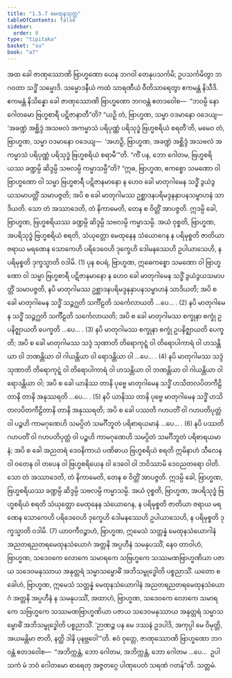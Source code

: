 ```yaml
---
title: "1.5.7 မေထုနသုတ္တ"
tableOfContents: false
sidebar:
  order: 8
type: "tipitaka"
basket: "su"
book: "a7"
---
```



<DynamicBreadcrumb />

<Division number="50" book="a7">

<Paragraph number="278" book="a7">
အထ ခေါ ဇာဏုဿောဏိ ဗြာဟ္မဏော ယေန ဘဂဝါ တေနုပသင်္ကမိ; ဥပသင်္ကမိတွာ ဘဂဝတာ သဒ္ဓိံ သမ္မောဒိ. သမ္မောဒနီယံ ကထံ သာရဏီယံ ဝီတိသာရေတွာ ဧကမန္တံ နိသီဒိ. ဧကမန္တံ နိသိန္နော ခေါ ဇာဏုဿောဏိ ဗြာဟ္မဏော ဘဂဝန္တံ ဧတဒဝေါစ—  “ဘဝမ္ပိ နော ဂေါတမော ဗြဟ္မစာရီ ပဋိဇာနာတီ”တိ? “ယဉှိ တံ, ဗြာဟ္မဏ, သမ္မာ ဝဒမာနော ဝဒေယျ—  ‘အခဏ္ဍံ အစ္ဆိဒ္ဒံ အသဗလံ အကမ္မာသံ ပရိပုဏ္ဏံ ပရိသုဒ္ဓံ ဗြဟ္မစရိယံ စရတီ’တိ, မမေဝ တံ, ဗြာဟ္မဏ, သမ္မာ ဝဒမာနော ဝဒေယျ—  ‘အဟဉှိ, ဗြာဟ္မဏ, အခဏ္ဍံ အစ္ဆိဒ္ဒံ အသဗလံ အကမ္မာသံ ပရိပုဏ္ဏံ ပရိသုဒ္ဓံ ဗြဟ္မစရိယံ စရာမီ’”တိ. “ကိံ ပန, ဘော ဂေါတမ, ဗြဟ္မစရိယဿ ခဏ္ဍမ္ပိ ဆိဒ္ဒမ္ပိ သဗလမ္ပိ ကမ္မာသမ္ပီ”တိ?
</Paragraph>

<Paragraph number="279" book="a7">
“ဣဓ, ဗြာဟ္မဏ, ဧကစ္စော သမဏော ဝါ ဗြာဟ္မဏော ဝါ သမ္မာ ဗြဟ္မစာရီ ပဋိဇာနမာနော န ဟေဝ ခေါ မာတုဂါမေန သဒ္ဓိံ ဒွယံဒွယသမာပတ္တိံ သမာပဇ္ဇတိ; အပိ စ ခေါ မာတုဂါမဿ ဥစ္ဆာဒနပရိမဒ္ဒနနှာပနသမ္ဗာဟနံ သာဒိယတိ. သော တံ အဿာဒေတိ, တံ နိကာမေတိ, တေန စ ဝိတ္တိံ အာပဇ္ဇတိ. ဣဒမ္ပိ ခေါ, ဗြာဟ္မဏ, ဗြဟ္မစရိယဿ ခဏ္ဍမ္ပိ ဆိဒ္ဒမ္ပိ သဗလမ္ပိ ကမ္မာသမ္ပိ. အယံ ဝုစ္စတိ, ဗြာဟ္မဏ, အပရိသုဒ္ဓံ ဗြဟ္မစရိယံ စရတိ, သံယုတ္တော မေထုနေန သံယောဂေန န ပရိမုစ္စတိ ဇာတိယာ ဇရာယ မရဏေန သောကေဟိ ပရိဒေဝေဟိ ဒုက္ခေဟိ ဒေါမနဿေဟိ ဥပါယာသေဟိ, န ပရိမုစ္စတိ ဒုက္ခသ္မာတိ ဝဒါမိ. (1)
</Paragraph>

<Paragraph number="280" book="a7">
ပုန စပရံ, ဗြာဟ္မဏ, ဣဓေကစ္စော သမဏော ဝါ ဗြာဟ္မဏော ဝါ သမ္မာ ဗြဟ္မစာရီ ပဋိဇာနမာနော န ဟေဝ ခေါ မာတုဂါမေန သဒ္ဓိံ ဒွယံဒွယသမာပတ္တိံ သမာပဇ္ဇတိ, နပိ မာတုဂါမဿ ဥစ္ဆာဒနပရိမဒ္ဒနနှာပနသမ္ဗာဟနံ သာဒိယတိ; အပိ စ ခေါ မာတုဂါမေန သဒ္ဓိံ သဉ္ဇဂ္ဃတိ သင်္ကီဠတိ သင်္ကေလာယတိ …ပေ… . (2)
</Paragraph>

<Paragraph number="281" book="a7">
နပိ မာတုဂါမေန သဒ္ဓိံ သဉ္ဇဂ္ဃတိ သင်္ကီဠတိ သင်္ကေလာယတိ; အပိ စ ခေါ မာတုဂါမဿ စက္ခုနာ စက္ခုံ ဥပနိဇ္ဈာယတိ ပေက္ခတိ …ပေ… . (3)
</Paragraph>

<Paragraph number="282" book="a7">
နပိ မာတုဂါမဿ စက္ခုနာ စက္ခုံ ဥပနိဇ္ဈာယတိ ပေက္ခတိ; အပိ စ ခေါ မာတုဂါမဿ သဒ္ဒံ သုဏာတိ တိရောကုဋ္ဋံ ဝါ တိရောပါကာရံ ဝါ ဟသန္တိယာ ဝါ ဘဏန္တိယာ ဝါ ဂါယန္တိယာ ဝါ ရောဒန္တိယာ ဝါ …ပေ… . (4)
</Paragraph>

<Paragraph number="283" book="a7">
နပိ မာတုဂါမဿ သဒ္ဒံ သုဏာတိ တိရောကုဋ္ဋံ ဝါ တိရောပါကာရံ ဝါ ဟသန္တိယာ ဝါ ဘဏန္တိယာ ဝါ ဂါယန္တိယာ ဝါ ရောဒန္တိယာ ဝါ; အပိ စ ခေါ ယာနိဿ တာနိ ပုဗ္ဗေ မာတုဂါမေန သဒ္ဓိံ ဟသိတလပိတကီဠိတာနိ တာနိ အနုဿရတိ …ပေ… . (5)
</Paragraph>

<Paragraph number="284" book="a7">
နပိ ယာနိဿ တာနိ ပုဗ္ဗေ မာတုဂါမေန သဒ္ဓိံ ဟသိတလပိတကီဠိတာနိ တာနိ အနုဿရတိ; အပိ စ ခေါ ပဿတိ ဂဟပတိံ ဝါ ဂဟပတိပုတ္တံ ဝါ ပဉ္စဟိ ကာမဂုဏေဟိ သမပ္ပိတံ သမင်္ဂီဘူတံ ပရိစာရယမာနံ …ပေ… . (6)
</Paragraph>

<Paragraph number="285" book="a7">
နပိ ပဿတိ ဂဟပတိံ ဝါ ဂဟပတိပုတ္တံ ဝါ ပဉ္စဟိ ကာမဂုဏေဟိ သမပ္ပိတံ သမင်္ဂီဘူတံ ပရိစာရယမာနံ; အပိ စ ခေါ အညတရံ ဒေဝနိကာယံ ပဏိဓာယ ဗြဟ္မစရိယံ စရတိ ဣမိနာဟံ သီလေန ဝါ ဝတေန ဝါ တပေန ဝါ ဗြဟ္မစရိယေန ဝါ ဒေဝေါ ဝါ ဘဝိဿာမိ ဒေဝညတရော ဝါတိ. သော တံ အဿာဒေတိ, တံ နိကာမေတိ, တေန စ ဝိတ္တိံ အာပဇ္ဇတိ. ဣဒမ္ပိ ခေါ, ဗြာဟ္မဏ, ဗြဟ္မစရိယဿ ခဏ္ဍမ္ပိ ဆိဒ္ဒမ္ပိ သဗလမ္ပိ ကမ္မာသမ္ပိ. အယံ ဝုစ္စတိ, ဗြာဟ္မဏ, အပရိသုဒ္ဓံ ဗြဟ္မစရိယံ စရတိ သံယုတ္တော မေထုနေန သံယောဂေန, န ပရိမုစ္စတိ ဇာတိယာ ဇရာယ မရဏေန သောကေဟိ ပရိဒေဝေဟိ ဒုက္ခေဟိ ဒေါမနဿေဟိ ဥပါယာသေဟိ, န ပရိမုစ္စတိ ဒုက္ခသ္မာတိ ဝဒါမိ. (7)
</Paragraph>

<Paragraph number="286" book="a7">
ယာဝကီဝဉ္စာဟံ, ဗြာဟ္မဏ, ဣမေသံ သတ္တန္နံ မေထုနသံယောဂါနံ အညတရညတရမေထုနသံယောဂံ အတ္တနိ အပ္ပဟီနံ သမနုပဿိံ, နေဝ တာဝါဟံ, ဗြာဟ္မဏ, သဒေဝကေ လောကေ သမာရကေ သဗြဟ္မကေ သဿမဏဗြာဟ္မဏိယာ ပဇာယ သဒေဝမနုဿာယ အနုတ္တရံ သမ္မာသမ္ဗောဓိံ အဘိသမ္ဗုဒ္ဓေါတိ ပစ္စညာသိံ.
</Paragraph>

<Paragraph number="287" book="a7">
ယတော စ ခေါဟံ, ဗြာဟ္မဏ, ဣမေသံ သတ္တန္နံ မေထုနသံယောဂါနံ အညတရညတရမေထုနသံယောဂံ အတ္တနိ အပ္ပဟီနံ န သမနုပဿိံ, အထာဟံ, ဗြာဟ္မဏ, သဒေဝကေ လောကေ သမာရကေ သဗြဟ္မကေ သဿမဏဗြာဟ္မဏိယာ ပဇာယ သဒေဝမနုဿာယ အနုတ္တရံ သမ္မာသမ္ဗောဓိံ အဘိသမ္ဗုဒ္ဓေါတိ ပစ္စညာသိံ. ‘ဉာဏဉ္စ ပန မေ ဒဿနံ ဥဒပါဒိ, အကုပ္ပါ မေ ဝိမုတ္တိ, အယမန္တိမာ ဇာတိ, နတ္ထိ ဒါနိ ပုနဗ္ဘဝေါ’”တိ.
</Paragraph>

<Paragraph number="288" book="a7">
ဧဝံ ဝုတ္တေ, ဇာဏုဿောဏိ ဗြာဟ္မဏော ဘဂဝန္တံ ဧတဒဝေါစ—  “အဘိက္ကန္တံ, ဘော ဂေါတမ, အဘိက္ကန္တံ, ဘော ဂေါတမ …ပေ…  ဥပါသကံ မံ ဘဝံ ဂေါတမော ဓာရေတု အဇ္ဇတဂ္ဂေ ပါဏုပေတံ သရဏံ ဂတန်”တိ.

</Paragraph>
</Division>

<Paragraph number="289" type="center" book="a7">
သတ္တမံ.
</Paragraph>